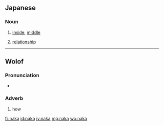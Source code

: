 ==Japanese==

===Noun===
{{ja-noun|r|hira=なか}}

# {{ja-def|中}} [[inside]], [[middle]]
#{{ja-def|仲}} [[relationship]]

----

==Wolof==

===Pronunciation===
* {{audio|Wo-naka.ogg|Audio}}

===Adverb===
{{head|wo|adverb}}

# how

[[fr:naka]]
[[id:naka]]
[[jv:naka]]
[[mg:naka]]
[[wo:naka]]